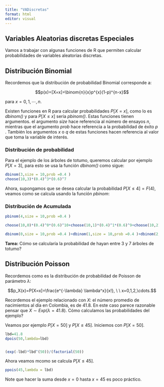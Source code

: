 ```yaml
---
title: "VADiscretas"
format: html
editor: visual
---
```


## Variables Aleatorias discretas Especiales

Vamos a trabajar con algunas funciones de R que permiten calcular probabilidades de variables aleatorias discretas.

## Distribución Binomial

Recordemos que la distribución de probabilidad Binomial corresponde a:

$$p(x)=[X=x]=\binom{n}{x}p^{x}(1-p)^{n-x}$$

para $x=0,1,\cdots,n.$

Existen funciones en R para calcular probabilidades $P[X=x]$, como lo es *dbinom()* y para $P[X\leq x]$ sería *pbinom()*. Estas funciones tienen argumentos. el argumento *size* hace referencia al número de ensayos $n$, mientras que el argumento *prob* hace referencia a la probabilidad de éxito $p$ . También los argumentos *x* o *q* de estas funciones hacen referencia al valor que toma la variable de interés.

### Distribución de probabilidad

Para el ejemplo de los árboles de totumo, queremos calcular por ejemplo $P[X=3]$, para esto se usa la función *dbinom()* como sigue:

```r

dbinom(3,size = 10,prob =0.4 )
choose(10,3)*(0.4)^3*(0.6)^7
```

Ahora, supongamos que se desea calcular la probabilidad $P[X\leq 4]=F(4)$, veamos como se calcula usando la función *pbinom*:

### Distribución de Acumulada

```r
pbinom(4,size = 10,prob =0.4 )

choose(10,0)*(0.4)^0*(0.6)^10+choose(10,1)*(0.4)^1*(0.6)^9+choose(10,2)*(0.4)^2*(0.6)^8+choose(10,3)*(0.4)^3*(0.6)^7+choose(10,4)*(0.4)^4*(0.6)^6

dbinom(0,size = 10,prob =0.4 )+dbinom(1,size = 10,prob =0.4 )+dbinom(2,size = 10,prob =0.4 )+dbinom(3,size = 10,prob =0.4 )+dbinom(4,size = 10,prob =0.4 )
```

**Tarea:** Cómo se calcularía la probabilidad de hayan entre 3 y 7 árboles de totumo?

## Distribución Poisson

Recordemos como es la distribución de probabilidad de Poisson de parámetro $\lambda$:

$$p_X(x)=P[X=x]=\frac{e^{-\lambda} \lambda^x}{x!}, \ \ x=0,1,2,\cdots.$$

Recordemos el ejemplo relacionado con $X:$ el número promedio de nacimientos al día en Colombia, es de 41.8. En este caso parece razonable pensar que $X\sim Exp(\lambda=41.8).$ Cómo calculamos las probabilidades del ejemplo?

Veamos por ejemplo $P[X=50]$ y $P[X\leq 45].$ Iniciemos con $P[X=50]$.

```r
lbd=41.8
dpois(50,lambda=lbd)


(exp(-lbd)*lbd^(50))/(factorial(50))
```

Ahora veamos mcomo se calcula $P[X\leq 45].$

```r
ppois(45,lambda = lbd)
```

Note que hacer la suma desde $x=0$ hasta $x=45$ es poco práctico.
